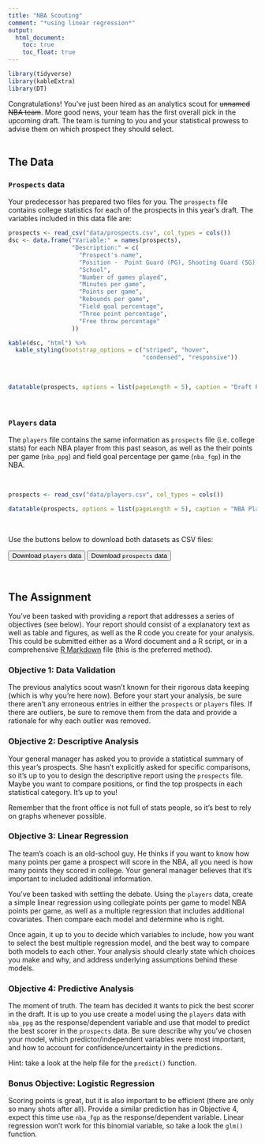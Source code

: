 ```yaml
---
title: "NBA Scouting"
comment: "*using linear regression*"
output:
  html_document:
    toc: true
    toc_float: true
---
```


```r
library(tidyverse)
library(kableExtra)
library(DT)
```

Congratulations! You've just been hired as an analytics scout for ~~unnamed NBA team~~. More good news, your team has the first overall pick in the upcoming draft. The team is turning to you and your statistical prowess to advise them on which prospect they should select.  
\  

## The Data

### `Prospects` data
Your predecessor has prepared two files for you. The `prospects` file contains college statistics for each of the prospects in this year's draft. The variables included in this data file are:

```r

prospects <- read_csv("data/prospects.csv", col_types = cols())
dsc <- data.frame("Variable:" = names(prospects),
                  "Description:" = c(
                    "Prospect's name",
                    "Position -  Point Guard (PG), Shooting Guard (SG), Small Forward (SF), Power Forward (PF), Center (C)",
                    "School",
                    "Number of games played",
                    "Minutes per game",
                    "Points per game",
                    "Rebounds per game",
                    "Field goal percentage",
                    "Three point percentage",
                    "Free throw percentage"
                  ))

kable(dsc, "html") %>%
  kable_styling(bootstrap_options = c("striped", "hover",
                                      "condensed", "responsive"))
```
\  
```r

datatable(prospects, options = list(pageLength = 5), caption = "Draft Prospects Collegiate Stats", rownames = FALSE)
```

\  

### `Players` data
  
The `players` file contains the same information as `prospects` file (i.e. college stats) for each NBA player from this past season, as well as the their points per game (`nba_ppg`) and field goal percentage per game (`nba_fgp`) in the NBA.

\  

```r

prospects <- read_csv("data/players.csv", col_types = cols())

datatable(prospects, options = list(pageLength = 5), caption = "NBA Players Collegiate Stats", rownames = FALSE)
```

\  

Use the buttons below to download both datasets as CSV files:

<button type="button" class="btn btn-success" onclick="location.href = 'https://justinmillar.github.io/STA6093/data/players.csv';">Download `players` data</button>
<button type="button" class="btn btn-success" onclick="location.href = 'https://justinmillar.github.io/STA6093/data/prospects.csv';">Download `prospects` data</button>

\  

## The Assignment

You've been tasked with providing a report that addresses a series of objectives (see below). Your report should consist of a explanatory text as well as table and figures, as well as the R code you create for your analysis. This could be submitted either as a Word document and a R script, or in a comprehensive [R Markdown](https://rmarkdown.rstudio.com/) file (this is the preferred method). 

### Objective 1: Data Validation

The previous analytics scout wasn't known for their rigorous data keeping (which is why you're here now). Before your start your analysis, be sure there aren't any erroneous entries in either the `prospects` or `players` files. If there are outliers, be sure to remove them from the data and provide a rationale for why each outlier was removed.

### Objective 2: Descriptive Analysis

Your general manager has asked you to provide a statistical summary of this year's prospects. She hasn't explicitly asked for specific comparisons, so it's up to you to design the descriptive report using the `prospects` file. Maybe you want to compare positions, or find the top prospects in each statistical category. It's up to you!

Remember that the front office is not full of stats people, so it's best to rely on graphs whenever possible.   

### Objective 3: Linear Regression

The team's coach is an old-school guy. He thinks if you want to know how many points per game a prospect will score in the NBA, all you need is how many points they scored in college. Your general manager believes that it's important to included additional information.

You've been tasked with settling the debate. Using the `players` data, create a simple linear regression using collegiate points per game to model NBA points per game, as well as a multiple regression that includes additional covariates. Then compare each model and determine who is right.

Once again, it up to you to decide which variables to include, how you want to select the best multiple regression model, and the best way to compare both models to each other. Your analysis should clearly state which choices you make and why, and address underlying assumptions behind these models.

### Objective 4: Predictive Analysis

The moment of truth. The team has decided it wants to pick the best scorer in the draft. It is up to you use create a model using the `players` data with `nba_ppg` as the response/dependent variable and use that model to predict the best scorer in the `prospects` data. Be sure describe why you've chosen your model, which predictor/independent variables were most important, and how to account for confidence/uncertainty in the predictions.

Hint: take a look at the help file for the `predict()` function.

### Bonus Objective: Logistic Regression

Scoring points is great, but it is also important to be efficient (there are only so many shots after all). Provide a similar prediction has in Objective 4, expect this time use `nba_fgp` as the response/dependent variable. Linear regression won't work for this binomial variable, so take a look the `glm()` function. 
